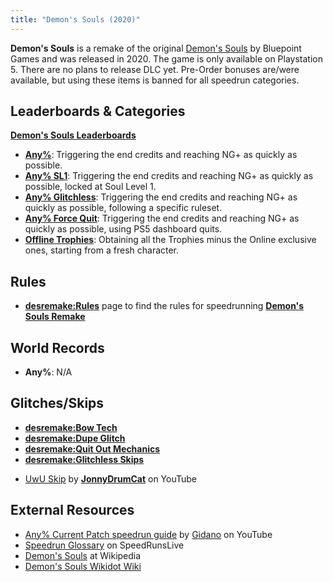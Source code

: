 ```yaml
---
title: "Demon's Souls (2020)"
---
```


**Demon's Souls** is a remake of the original [Demon's Souls](/demonssouls) by Bluepoint Games and was released in 2020. The game is only available on Playstation 5. There are no plans to release DLC yet. Pre-Order bonuses are/were available, but using these items is banned for all speedrun categories.

## Leaderboards & Categories

**[Demon's Souls Leaderboards](https://www.speedrun.com/demonssouls2020)**

- **[Any%](/index.php?title=desremake:Any%25&action=edit&redlink=1 'desremake:Any% (page does not exist)')**: Triggering the end credits and reaching NG+ as quickly as possible.
- **[Any% SL1](/index.php?title=desremake:Any%25SL1&action=edit&redlink=1 'desremake:Any%SL1 (page does not exist)')**: Triggering the end credits and reaching NG+ as quickly as possible, locked at Soul Level 1.
- **[Any% Glitchless](/index.php?title=desremake:Any%25Glitchless&action=edit&redlink=1 'desremake:Any%Glitchless (page does not exist)')**: Triggering the end credits and reaching NG+ as quickly as possible, following a specific ruleset.
- **[Any% Force Quit](/index.php?title=desremake:Any%25Force_Quit&action=edit&redlink=1 'desremake:Any%Force Quit (page does not exist)')**: Triggering the end credits and reaching NG+ as quickly as possible, using PS5 dashboard quits.
- **[Offline Trophies](/index.php?title=desremake:Offline_Trophies&action=edit&redlink=1 'desremake:Offline Trophies (page does not exist)')**: Obtaining all the Trophies minus the Online exclusive ones, starting from a fresh character.

## Rules

- **[desremake:Rules](/desremake/rules)** page to find the rules for speedrunning **[Demon's Souls Remake]()**

## World Records

- **Any%**: N/A

## Glitches/Skips

- **[desremake:Bow Tech](/desremake/bow-tech)**
- **[desremake:Dupe Glitch](/desremake/dupe-glitch)**
- **[desremake:Quit Out Mechanics](/desremake/quit-out-mechanics)**
- **[desremake:Glitchless Skips](/desremake/glitchless-skips)**

* [UwU Skip](https://youtu.be/lMbCVfd6tn0) by **[JonnyDrumCat](https://www.youtube.com/channel/UCVqMV-lv0QHqozE7wygxW_g)** on YouTube

## External Resources

- [Any% Current Patch speedrun guide](https://youtu.be/EPdsKnPHtQs) by [Gidano](https://www.youtube.com/channel/UCOhrbpJ9zqaPuoSg29KdmFg/videos) on YouTube
- [Speedrun Glossary](https://www.speedrunslive.com/faq/glossary/) on SpeedRunsLive
- [Demon's Souls](<https://en.wikipedia.org/wiki/Demon%27s_Souls_(2020_video_game)> "wikipedia:Demon's Souls (2020 video game)") at Wikipedia
- [Demon's Souls Wikidot Wiki](https://demonssouls.wikidot.com)
